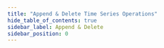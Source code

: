 ```yaml
---
title: "Append & Delete Time Series Operations"
hide_table_of_contents: true
sidebar_label: Append & Delete
sidebar_position: 0
---
```





<LanguageSwitcher supportedLanguages={supportedLanguages} />

<LanguageContent language="csharp">
   <AppendAndDeleteCsharp />
</LanguageContent>

<LanguageContent language="nodejs">
   <AppendAndDeleteNodejs />
</LanguageContent>


<!---
### Client API
- [Time Series API Overview](../../../../document-extensions/timeseries/client-api/overview)

### Studio Articles
- [Studio Time Series Management](../../../../studio/database/document-extensions/time-series)

### Querying and Indexing
- [Time Series Querying](../../../../document-extensions/timeseries/querying/overview-and-syntax)
- [Time Series Indexing](../../../../document-extensions/timeseries/indexing)

### Policies
- [Time Series Rollup and Retention](../../../../document-extensions/timeseries/rollup-and-retention)


-->